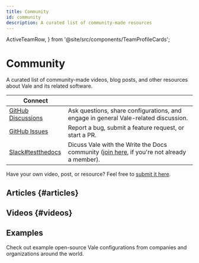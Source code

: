 ```yaml
---
title: Community
id: community
description: A curated list of community-made resources
---
```


  ActiveTeamRow,
} from '@site/src/components/TeamProfileCards';

# Community

A curated list of community-made videos, blog posts, and other resources about
Vale and its related software.

| Connect                    |                                                                                                 |
| -------------------------- | ----------------------------------------------------------------------------------------------- |
| [GitHub Discussions][1]    | Ask questions, share configurations, and engage in general Vale-related discussion.             |
| [GitHub Issues][4]         | Report a bug, submit a feature request, or start a PR.                                          |
| [Slack#testthedocs][2]                 | Dicuss Vale with the Write the Docs community ([join here][3], if you're not already a member). |

Have your own video, post, or resource? Feel free to [submit it here](https://github.com/errata-ai/vale-server/issues/new).

## Articles {#articles}

<BlogList />

## Videos {#videos}

<VideoList />

## Examples

Check out example open-source Vale configurations from companies and organizations around the world.

<ActiveTeamRow />

[1]: https://github.com/errata-ai/vale/discussions
[2]: https://writethedocs.slack.com/archives/CBWQQ5E57
[3]: https://www.writethedocs.org/slack/
[4]: https://github.com/errata-ai/vale/issues/new